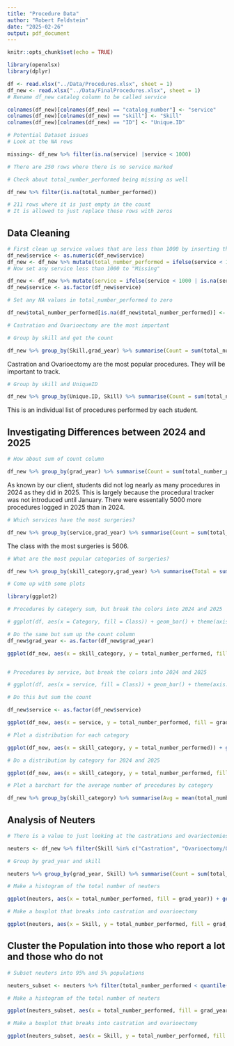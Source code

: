 ```yaml
---
title: "Procedure Data"
author: "Robert Feldstein"
date: "2025-02-26"
output: pdf_document
---
```


```r
knitr::opts_chunk$set(echo = TRUE)
```

```r
library(openxlsx)
library(dplyr)

df <- read.xlsx("../Data/Procedures.xlsx", sheet = 1)
df_new <- read.xlsx("../Data/FinalProcedures.xlsx", sheet = 1)
# Rename df_new catalog column to be called service

colnames(df_new)[colnames(df_new) == "catalog_number"] <- "service"
colnames(df_new)[colnames(df_new) == "skill"] <- "Skill"
colnames(df_new)[colnames(df_new) == "ID"] <- "Unique.ID"

```


```r
# Potential Dataset issues 
# Look at the NA rows

missing<- df_new %>% filter(is.na(service) |service < 1000)

# There are 250 rows where there is no service marked 

# Check about total_number_performed being missing as well

df_new %>% filter(is.na(total_number_performed))

# 211 rows where it is just empty in the count
# It is allowed to just replace these rows with zeros

```

## Data Cleaning

```r
# First clean up service values that are less than 1000 by inserting them into the total_number_performed category
df_new$service <- as.numeric(df_new$service)
df_new <- df_new %>% mutate(total_number_performed = ifelse(service < 1000, service, total_number_performed))
# Now set any service less than 1000 to "Missing"

df_new <- df_new %>% mutate(service = ifelse(service < 1000 | is.na(service), "Missing", service))
df_new$service <- as.factor(df_new$service)

# Set any NA values in total_number_performed to zero

df_new$total_number_performed[is.na(df_new$total_number_performed)] <- 0

```



```r
# Castration and Ovarioectomy are the most important 

# Group by skill and get the count 

df_new %>% group_by(Skill,grad_year) %>% summarise(Count = sum(total_number_performed)) %>% arrange(desc(Count))

```

Castration and Ovarioectomy are the most popular procedures. They will be important to track.



```r
# Group by skill and UniqueID

df_new %>% group_by(Unique.ID, Skill) %>% summarise(Count = sum(total_number_performed))

```

This is an individual list of procedures performed by each student. 

## Investigating Differences between 2024 and 2025 

```r


# How about sum of count column

df_new %>% group_by(grad_year) %>% summarise(Count = sum(total_number_performed, na.rm = TRUE))

```

As known by our client, students did not log nearly as many procedures in 2024 as they did in 2025. This is largely because the procedural tracker was not introduced until January. There were essentally 5000 more procedures logged in 2025 than in 2024. 



```r
# Which services have the most surgeries?

df_new %>% group_by(service,grad_year) %>% summarise(Count = sum(total_number_performed, na.rm = TRUE)) %>% arrange(desc(Count))

```
The class with the most surgeries is 5606.


```r
# What are the most popular categories of surgeries?

df_new %>% group_by(skill_category,grad_year) %>% summarise(Total = sum(total_number_performed, na.rm = TRUE), Unique = n()) %>% arrange(desc(Total))


```

```r
# Come up with some plots

library(ggplot2)

# Procedures by category sum, but break the colors into 2024 and 2025

# ggplot(df, aes(x = Category, fill = Class)) + geom_bar() + theme(axis.text.x = element_text(angle = 45, hjust = 1)) + ggtitle("Total Counts of Procedures for 2024 and 2025 (C6)")

# Do the same but sum up the count column 
df_new$grad_year <- as.factor(df_new$grad_year)

ggplot(df_new, aes(x = skill_category, y = total_number_performed, fill = grad_year)) + geom_bar(stat = "identity") + theme(axis.text.x = element_text(angle = 45, hjust = 1)) + ggtitle("Total Counts of Procedures for 2024 and 2025 (C6)")



```

```r
# Procedures by service, but break the colors into 2024 and 2025

# ggplot(df, aes(x = service, fill = Class)) + geom_bar() + theme(axis.text.x = element_text(angle = 45, hjust = 1)) + ggtitle("Procedures by Class for 2024 and 2025 (C6)")

# Do this but sum the count

df_new$service <- as.factor(df_new$service)

ggplot(df_new, aes(x = service, y = total_number_performed, fill = grad_year)) + geom_bar(stat = "identity") + theme(axis.text.x = element_text(angle = 45, hjust = 1)) + ggtitle("Procedures by Class for 2024 and 2025 (C6)")

```


```r
# Plot a distribution for each category

ggplot(df_new, aes(x = skill_category, y = total_number_performed)) + geom_boxplot() + theme(axis.text.x = element_text(angle = 45, hjust = 1))

```

```r
# Do a distribution by category for 2024 and 2025

ggplot(df_new, aes(x = skill_category, y = total_number_performed, fill = grad_year)) + geom_boxplot() + theme(axis.text.x = element_text(angle = 45, hjust = 1))  + ggtitle("Boxplots of Procedures by Category for 2024 and 2025 (C6)")

```


```r
# Plot a barchart for the average number of procedures by category

df_new %>% group_by(skill_category) %>% summarise(Avg = mean(total_number_performed, na.rm = TRUE)) %>% ggplot(aes(x = skill_category, y = Avg)) + geom_bar(stat = "identity") + theme(axis.text.x = element_text(angle = 45, hjust = 1)) + ggtitle("Average Procedures by Category (C6)")

```



## Analysis of Neuters 

```r
# There is a value to just looking at the castrations and ovariectomies between the populations

neuters <- df_new %>% filter(Skill %in% c("Castration", "Ovarioectomy/Ovariohysterectomy"))

# Group by grad_year and skill

neuters %>% group_by(grad_year, Skill) %>% summarise(Count = sum(total_number_performed, na.rm = TRUE))

# Make a histogram of the total number of neuters

ggplot(neuters, aes(x = total_number_performed, fill = grad_year)) + geom_histogram(binwidth = 1) + ggtitle("Total Number of Neuters by Year (C6)")

# Make a boxplot that breaks into castration and ovarioectomy

ggplot(neuters, aes(x = Skill, y = total_number_performed, fill = grad_year)) + geom_boxplot() + ggtitle("Boxplot of Neuters by Year (C6)")


```



## Cluster the Population into those who report a lot and those who do not

```r

# Subset neuters into 95% and 5% populations

neuters_subset <- neuters %>% filter(total_number_performed < quantile(neuters$total_number_performed, 0.9, na.rm = TRUE))

# Make a histogram of the total number of neuters

ggplot(neuters_subset, aes(x = total_number_performed, fill = grad_year)) + geom_histogram(binwidth = 1) + ggtitle("Total Number of Neuters by Year (C6)")

# Make a boxplot that breaks into castration and ovarioectomy

ggplot(neuters_subset, aes(x = Skill, y = total_number_performed, fill = grad_year)) + geom_boxplot() + ggtitle("Boxplot of Neuters by Year (C6)")



```



